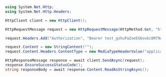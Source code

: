 ```csharp
using System.Net.Http;
using System.Net.Http.Headers;

HttpClient client = new HttpClient();

HttpRequestMessage request = new HttpRequestMessage(HttpMethod.Get, "https://api.callbell.eu/v1/templates/ad42a09715814e6483b1c5debd6a2dbc");

request.Headers.Add("Authorization", "Bearer test_gshuPaZoeEG6ovbc8M79w0QyM");

request.Content = new StringContent("");
request.Content.Headers.ContentType = new MediaTypeHeaderValue("application/json");

HttpResponseMessage response = await client.SendAsync(request);
response.EnsureSuccessStatusCode();
string responseBody = await response.Content.ReadAsStringAsync();

```
